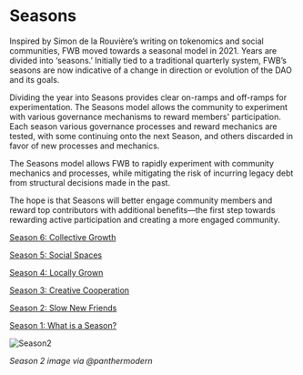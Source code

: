 # Seasons

Inspired by Simon de la Rouvière’s writing on tokenomics and social communities, FWB moved towards a seasonal model in 2021. Years are divided into ‘seasons.’ Initially tied to a traditional  quarterly system, FWB’s seasons are now indicative of a change in direction or evolution of the DAO and its goals. 

Dividing the year into Seasons provides clear on-ramps and off-ramps for experimentation. The Seasons model allows the community to experiment with various governance mechanisms to reward members' participation. Each season various governance processes and reward mechanics are tested, with some continuing onto the next Season, and others discarded in favor of new processes and mechanics.

The Seasons model allows FWB to rapidly experiment with community mechanics and processes, while mitigating the risk of incurring legacy debt from structural decisions made in the past.

The hope is that Seasons will better engage community members and reward top contributors with additional benefits—the first step towards rewarding active participation and creating a more engaged community.

[Season 6: Collective Growth](https://fwb.mirror.xyz/3ee6kyPNEmTyOfhjqrt2K-cepT1KhI8V86m1f8l4HLY)

[Season 5: Social Spaces](https://fwb.mirror.xyz/Wy0A7swyDOwycS7q3SgDtsp7JMgoe61zJv7lTs6bcOQ)

[Season 4: Locally Grown](https://fwb.mirror.xyz/DXauHLSikMA_lttUkH1tsxiIt8PFwv6gC8oXB5qgA0o)

[Season 3: Creative Cooperation](https://fwb.mirror.xyz/TvKSPfZqHNXRZVYFYyJuziCMIZ8fZ34q585YcUYRGtc)

[Season 2: Slow New Friends](https://medium.com/friends-with-benefits/fwb-season-two-slow-new-friends-86222d680ca7)

[Season 1: What is a Season?](https://web.archive.org/web/20201228011327/fwb.help/seasons)

![Season2](https://github.com/friends-with-benefits/fwb-wiki/blob/main/public/Seasons%20Image.png?raw=true)

*Season 2 image via @panthermodern*
